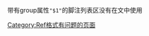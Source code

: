 带有group属性<code>"$1"</code>的脚注列表区没有在文中使用<includeonly>
[[Category:Ref格式有问题的页面|Category:Ref格式有问题的页面]]
</includeonly>